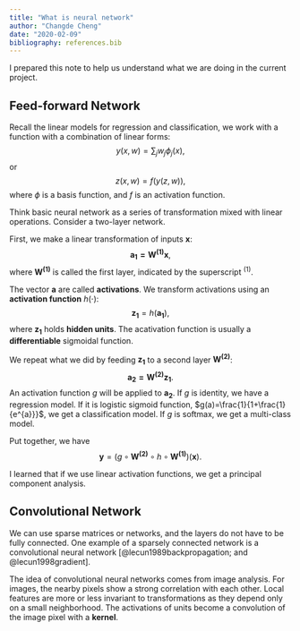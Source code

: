 ```yaml
---
title: "What is neural network"
author: "Changde Cheng"
date: "2020-02-09"
bibliography: references.bib
---
```


I prepared this note to help us understand what we are doing in the current project.

## Feed-forward Network

Recall the linear models for regression and classification, we work with a function with a combination of linear forms: $$y(x,w) = \sum_j w_j \phi_j(x),$$ or $$z(x,w)=f \left( y(z,w) \right),$$
where $\phi$ is a basis function, and $f$ is an activation function.

Think basic neural network as a series of transformation mixed with linear operations. Consider a two-layer network.

First, we make a linear transformation of inputs $\mathbf x$:
$$\mathbf{a_1 = W^{(1)} x},$$
where $\mathbf{W^{(1)}}$ is called the first layer, indicated by the superscript $^{(1)}$.

The vector $\mathbf a$ are called **activations**. We transform activations using an **activation function** $h(\cdot)$:
$$\mathbf{z_1}=h(\mathbf{a_1}),$$
where $\mathbf{z_1}$ holds **hidden units**. The acativation function is usually a **differentiable** sigmoidal function.

We repeat what we did by feeding $\mathbf{z_1}$ to a second layer $\mathbf{W^{(2)}}$:
$$\mathbf{a_2 = W^{(2)} z_1}.$$
An activation function $g$ will be applied to $\mathbf{a_2}$. If $g$ is identity, we have a regression model. If it is logistic sigmoid function, $g(a)=\frac{1}{1+\frac{1}{e^{a}}}$, we get a classification model. If $g$ is softmax, we get a multi-class model.

Put together, we have
$$\mathbf{y}=(g \circ \mathbf{W^{(2)}} \circ h \circ \mathbf{W^{(1)}} ) (\mathbf{x}).$$

I learned that if we use linear activation functions, we get a principal component analysis.

## Convolutional Network

We can use sparse matrices or networks, and the layers do not have to be fully connected. One example of a sparsely connected network is a convolutional neural network [@lecun1989backpropagation; and @lecun1998gradient]. 

The idea of convolutional neural networks comes from image analysis. For images, the nearby pixels show a strong correlation with each other. Local features are more or less invariant to transformations as they depend only on a small neighborhood. The activations of units become a convolution of the image pixel with a **kernel**.

